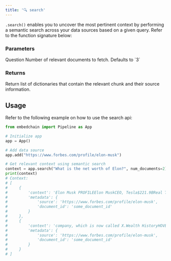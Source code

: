 ```yaml
---
title: '🔍 search'
---
```


`.search()` enables you to uncover the most pertinent context by performing a semantic search across your data sources based on a given query. Refer to the function signature below:

### Parameters

<ParamField path="query" type="str">
    Question
</ParamField>
<ParamField path="num_documents" type="int" optional>
    Number of relevant documents to fetch. Defaults to `3`
</ParamField>

### Returns

<ResponseField name="answer" type="dict">
    Return list of dictionaries that contain the relevant chunk and their source information.
</ResponseField>

## Usage

Refer to the following example on how to use the search api:

```python Code example
from embedchain import Pipeline as App

# Initialize app
app = App()

# Add data source
app.add("https://www.forbes.com/profile/elon-musk")

# Get relevant context using semantic search
context = app.search("What is the net worth of Elon?", num_documents=2)
print(context)
# Context:
# [
#     {
#         'context': 'Elon Musk PROFILEElon MuskCEO, Tesla$221.9BReal Time Net Worthas of 10/29/23Reflects change since 5 pm ET of prior trading day. 1 in the world todayPhoto by Martin Schoeller for ForbesAbout Elon MuskElon Musk cofounded six companies, including electric car maker Tesla, rocket producer SpaceX and tunneling startup Boring Company.He owns about 21% of Tesla between stock and options, but has pledged more than half his shares as collateral for personal loans of up to $3.5 billion.SpaceX, founded in',
#         'metadata': {
#             'source': 'https://www.forbes.com/profile/elon-musk',
#             'document_id': 'some_document_id'
#         }
#     },
#     {
#         'context': 'company, which is now called X.Wealth HistoryHOVER TO REVEAL NET WORTH BY YEARForbes Lists 1Forbes 400 (2023)The Richest Person In Every State (2023) 2Billionaires (2023) 1Innovative Leaders (2019) 25Powerful People (2018) 12Richest In Tech (2017)Global Game Changers (2016)More ListsPersonal StatsAge52Source of WealthTesla, SpaceX, Self MadeSelf-Made Score8Philanthropy Score1ResidenceAustin, TexasCitizenshipUnited StatesMarital StatusSingleChildren11EducationBachelor of Arts/Science, University',
#         'metadata': {
#             'source': 'https://www.forbes.com/profile/elon-musk',
#             'document_id': 'some_document_id'
#         }
#     }
# ]
```
